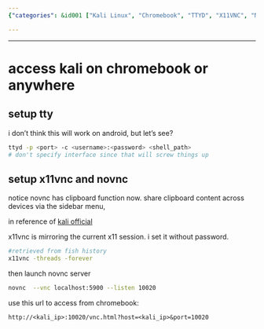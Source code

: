 ```yaml
---
{"categories": &id001 ["Kali Linux", "Chromebook", "TTYD", "X11VNC", "Novnc", "Clipboard Sharing", "Command Line"], "category": "Kali Linux", "date": "2023-12-22 23:52:59", "description": "This tutorial provides step-by-step instructions for accessing Kali Linux on Chromebook using ttyd, x11vnc, and novnc. It includes detailed setup procedures for each tool, demonstrates novnc's clipboard sharing feature, and offers the necessary commands to help users make the most of their experience.", "tags": *id001, "title": "access kali on chromebook or anywhere"}

---
```


------

# access kali on chromebook or anywhere

## setup tty

i don't think this will work on android, but let's see?

```bash
ttyd -p <port> -c <username>:<password> <shell_path>
# don't specify interface since that will screw things up
```

## setup x11vnc and novnc

notice novnc has clipboard function now. share clipboard content across devices via the sidebar menu,

in reference of [kali official](https://kali.org/general-use/novnc-kali-in-browser)

x11vnc is mirroring the current x11 session. i set it without password.

```bash
#retrieved from fish history
x11vnc -threads -forever
```

then launch novnc server
```bash
novnc  --vnc localhost:5900 --listen 10020
```

use this url to access from chromebook:
```
http://<kali_ip>:10020/vnc.html?host=<kali_ip>&port=10020
```



